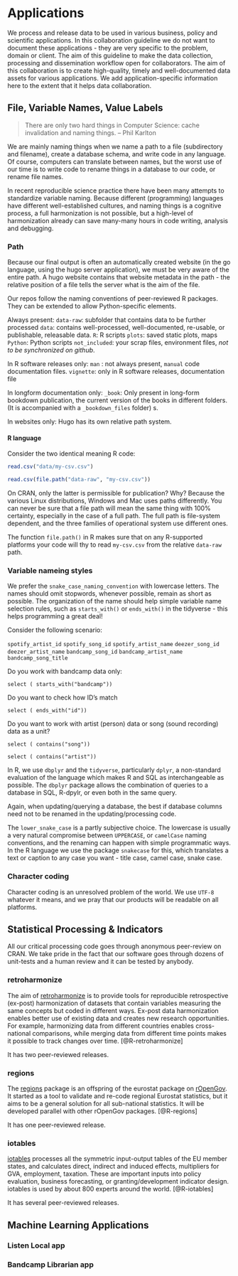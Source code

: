 # Applications {#applications}

We process and release data to be used in various business, policy and scientific applications. In this collaboration guideline we do not want to document these applications - they are very specific to the problem, domain or client. The aim of this guideline to make the data collection, processing and dissemination workflow open for collaborators.  The aim of this collaboration is to create high-quality, timely and well-documented data assets for various applications. We add application-specific information here to the extent that it helps data collaboration.

## File, Variable Names, Value Labels

> There are only two hard things in Computer Science: cache invalidation and naming things. -- Phil Karlton

We are mainly naming things when we name a path to a file (subdirectory and filename), create a database schema, and write code in any language. Of course, computers can translate between names, but the worst use of our time is to write code to rename things in a database to our code, or rename file names.

In recent reproducible science practice there have been many attempts to standardize variable naming. Because different (programming) languages have different well-established cultures, and naming things is a cognitive process, a full harmonization is not possible, but a high-level of harmonization already can save many-many hours in code writing, analysis and debugging.

### Path

Because our final output is often an automatically created website (in the go language, using the hugo server application), we must be very aware of the entire path. A hugo website contains that website metadata in the path - the relative position of a file tells the server what is the aim of the file. 

Our repos follow the naming conventions of peer-reviewed R packages.  They can be extended to allow Python-specific elements.

Always present: 
`data-raw`: subfolder that contains data to be further processed
`data`: contains well-processed, well-documented, re-usable, or publishable, releasable data.
`R`: R scripts
`plots`: saved static plots, maps
`Python`: Python scripts
`not_included`: your scrap files, environment files, *not to be synchronized on github*.

In R software releases only:
`man` : not always present, `manual` code documentation files.
`vignette`: only in R software releases, documentation file

In longform documentation only:
`_book`: Only present in long-form bookdown publication, the current version of the books in different folders. (It is accompanied with a `_bookdown_files` folder)
s.

In websites only:
Hugo has its own relative path system.

#### R language

Consider the two identical meaning R code:

```r

read.csv("data/my-csv.csv")

read.csv(file.path("data-raw", "my-csv.csv"))
```

On CRAN, only the latter is permissible for publication?  Why?  Because the various Linux distributions, Windows and Mac uses paths differently.  You can never be sure that a file path will mean the same thing with 100% certainty, especially in the case of a full path.  The full path is file-system dependent, and the three families of operational system use different ones. 

The function `file.path()` in R makes sure that on any R-supported platforms your code will thy to read `my-csv.csv` from the relative `data-raw` path. 

### Variable nameing styles

We prefer the `snake_case_naming_convention` with lowercase letters.  The names should omit stopwords, whenever possible, remain as short as possible. The organization of the name should help simple variable name selection rules, such as `starts_with()` or `ends_with()` in the tidyverse - this helps programming a great deal!

Consider the following scenario:

`spotify_artist_id`
`spotify_song_id`
`spotify_artist_name`
`deezer_song_id`
`deezer_artist_name`
`bandcamp_song_id`
`bandcamp_artist_name`
`bandcamp_song_title`

Do you work with bandcamp data only:

`select ( starts_with("bandcamp"))`

Do you want to check how ID's match

`select ( ends_with("id"))`


Do you want to work with artist (person) data or song (sound recording) data as a unit?

`select ( contains("song"))`

`select ( contains("artist"))`

In R, we use `dbplyr` and the `tidyverse`, particularly `dplyr`, a non-standard evaluation of the language which makes R and SQL as interchangeable as possible. The `dbplyr` package allows the combination of queries to a database in SQL, R-dpylr, or even both in the same query.

Again, when updating/querying a database, the best if database columns need not to be renamed in the updating/processing code. 

The `lower_snake_case` is a partly subjective choice. The lowercase is usually a very natural compromise between `UPPERCASE`, or `camelCase` naming conventions, and the renaming can happen with simple programmatic ways. In the R language we use the package `snakecase` for this, which translates a text or caption to any case you want - title case, camel case, snake case.

### Character coding

Character coding is an unresolved problem of the world. We use `UTF-8` whatever it means, and we pray that our products will be readable on all platforms. 

## Statistical Processing & Indicators {#statistical-software}

All our critical processing code goes through anonymous peer-review on CRAN. We take pride in the fact that our software goes through dozens of unit-tests and a human review and it can be tested by anybody.

### retroharmonize

The aim of [retroharmonize](https://reprex.nl/software/retroharmonize/) is to provide tools for reproducible retrospective (ex-post) harmonization of datasets that contain variables measuring the same concepts but coded in different ways. Ex-post data harmonization enables better use of existing data and creates new research opportunities. For example, harmonizing data from different countries enables cross-national comparisons, while merging data from different time points makes it possible to track changes over time. [@R-retroharmonize]

It has two peer-reviewed releases.

### regions

The [regions](https://reprex.nl/software/regions/) package is an offspring of the eurostat package on [rOpenGov](https://github.com/rOpenGov). It started as a tool to validate and re-code regional Eurostat statistics, but it aims to be a general solution for all sub-national statistics. It will be developed parallel with other rOpenGov packages. [@R-regions]

It has one peer-reviewed release.

### iotables

[iotables](https://reprex.nl/software/iotables/) processes all the symmetric input-output tables of the EU member states, and calculates direct, indirect and induced effects, multipliers for GVA, employment, taxation. These are important inputs into policy evaluation, business forecasting, or granting/development indicator design. iotables is used by about 800 experts around the world. [@R-iotables]

It has several peer-reviewed releases.


## Machine Learning Applications


### Listen Local app


### Bandcamp Librarian app
